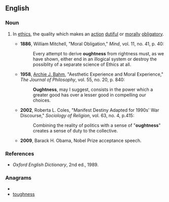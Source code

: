 ==English==

===Noun===
{{en-noun|oughtness|es}}

#{{chiefly|philosophy}} In [[ethics]], the quality which makes an [[action]] [[dutiful]] or [[morally]] [[obligatory]].
#*'''1886''', William Mitchell, "Moral Obligation," ''Mind'', vol. 11, no. 41, p. 40:
#*:Every attempt to derive '''oughtness''' from rightness must, as we have shown, either end in an illogical system or destroy the possiblity of a separate science of Ethics at all.
#*'''1958''', [[w:Archie_J._Bahm|Archie J. Bahm]], "Aesthetic Experience and Moral Experience," ''The Journal of Philosophy'', vol. 55, no. 20, p. 840:
#*:'''Oughtness''', may I suggest, consists in the power which a greater good has over a lesser good in compelling our choices.
#*'''2002''', Roberta L. Coles, "Manifest Destiny Adapted for 1990s' War Discourse," ''Sociology of Religion'', vol. 63, no. 4, p.415:
#*:Combining the reality of politics with a sense of "'''oughtness'''" creates a sense of duty to the collective.
#*'''2009''', Barack H. Obama, Nobel Prize acceptance speech.

===References===
*''Oxford English Dictionary'', 2nd ed., 1989.

===Anagrams===
* {{alphagram|eghnosstu}}
* [[toughness#English|toughness]]